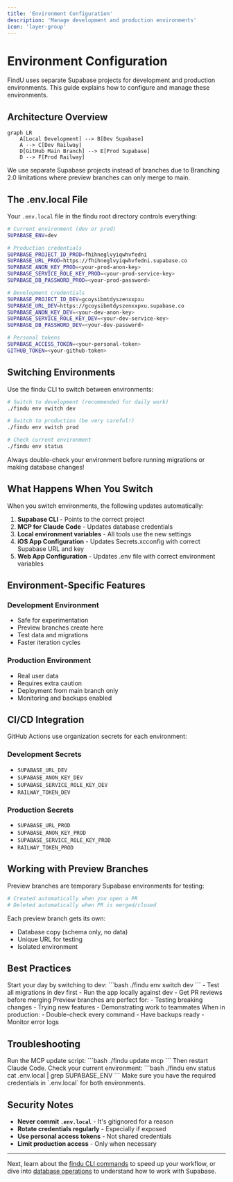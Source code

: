 ```yaml
---
title: 'Environment Configuration'
description: 'Manage development and production environments'
icon: 'layer-group'
---
```


# Environment Configuration

FindU uses separate Supabase projects for development and production environments. This guide explains how to configure and manage these environments.

## Architecture Overview

```mermaid
graph LR
    A[Local Development] --> B[Dev Supabase]
    A --> C[Dev Railway]
    D[GitHub Main Branch] --> E[Prod Supabase]
    D --> F[Prod Railway]
```

<Info>
We use separate Supabase projects instead of branches due to Branching 2.0 limitations where preview branches can only merge to main.
</Info>

## The .env.local File

Your `.env.local` file in the findu root directory controls everything:

```bash
# Current environment (dev or prod)
SUPABASE_ENV=dev

# Production credentials
SUPABASE_PROJECT_ID_PROD=fhihneglvyiqwhvfedni
SUPABASE_URL_PROD=https://fhihneglvyiqwhvfedni.supabase.co
SUPABASE_ANON_KEY_PROD=<your-prod-anon-key>
SUPABASE_SERVICE_ROLE_KEY_PROD=<your-prod-service-key>
SUPABASE_DB_PASSWORD_PROD=<your-prod-password>

# Development credentials
SUPABASE_PROJECT_ID_DEV=gcoysibmtdyszenxxpxu
SUPABASE_URL_DEV=https://gcoysibmtdyszenxxpxu.supabase.co
SUPABASE_ANON_KEY_DEV=<your-dev-anon-key>
SUPABASE_SERVICE_ROLE_KEY_DEV=<your-dev-service-key>
SUPABASE_DB_PASSWORD_DEV=<your-dev-password>

# Personal tokens
SUPABASE_ACCESS_TOKEN=<your-personal-token>
GITHUB_TOKEN=<your-github-token>
```

## Switching Environments

Use the findu CLI to switch between environments:

```bash
# Switch to development (recommended for daily work)
./findu env switch dev

# Switch to production (be very careful!)
./findu env switch prod

# Check current environment
./findu env status
```

<Warning>
Always double-check your environment before running migrations or making database changes!
</Warning>

## What Happens When You Switch

When you switch environments, the following updates automatically:

1. **Supabase CLI** - Points to the correct project
2. **MCP for Claude Code** - Updates database credentials
3. **Local environment variables** - All tools use the new settings
4. **iOS App Configuration** - Updates Secrets.xcconfig with correct Supabase URL and key
5. **Web App Configuration** - Updates .env file with correct environment variables

## Environment-Specific Features

### Development Environment
- Safe for experimentation
- Preview branches create here
- Test data and migrations
- Faster iteration cycles

### Production Environment
- Real user data
- Requires extra caution
- Deployment from main branch only
- Monitoring and backups enabled

## CI/CD Integration

GitHub Actions use organization secrets for each environment:

### Development Secrets
- `SUPABASE_URL_DEV`
- `SUPABASE_ANON_KEY_DEV`
- `SUPABASE_SERVICE_ROLE_KEY_DEV`
- `RAILWAY_TOKEN_DEV`

### Production Secrets
- `SUPABASE_URL_PROD`
- `SUPABASE_ANON_KEY_PROD`
- `SUPABASE_SERVICE_ROLE_KEY_PROD`
- `RAILWAY_TOKEN_PROD`

## Working with Preview Branches

Preview branches are temporary Supabase environments for testing:

```bash
# Created automatically when you open a PR
# Deleted automatically when PR is merged/closed
```

Each preview branch gets its own:
- Database copy (schema only, no data)
- Unique URL for testing
- Isolated environment

## Best Practices

<Steps>
  <Step title="Always work in development">
    Start your day by switching to dev:
    ```bash
    ./findu env switch dev
    ```
  </Step>
  
  <Step title="Test thoroughly before production">
    - Test all migrations in dev first
    - Run the app locally against dev
    - Get PR reviews before merging
  </Step>
  
  <Step title="Use preview branches for experiments">
    Preview branches are perfect for:
    - Testing breaking changes
    - Trying new features
    - Demonstrating work to teammates
  </Step>
  
  <Step title="Monitor production carefully">
    When in production:
    - Double-check every command
    - Have backups ready
    - Monitor error logs
  </Step>
</Steps>

## Troubleshooting

<AccordionGroup>
  <Accordion title="MCP not connecting to database">
    Run the MCP update script:
    ```bash
    ./findu update mcp
    ```
    Then restart Claude Code.
  </Accordion>
  
  <Accordion title="Wrong environment showing">
    Check your current environment:
    ```bash
    ./findu env status
    cat .env.local | grep SUPABASE_ENV
    ```
  </Accordion>
  
  <Accordion title="Can't switch environments">
    Make sure you have the required credentials in `.env.local` for both environments.
  </Accordion>
</AccordionGroup>

## Security Notes

- **Never commit `.env.local`** - It's gitignored for a reason
- **Rotate credentials regularly** - Especially if exposed
- **Use personal access tokens** - Not shared credentials
- **Limit production access** - Only when necessary

---

Next, learn about the [findu CLI commands](/developer/cli-reference) to speed up your workflow, or dive into [database operations](/database/overview) to understand how to work with Supabase.

